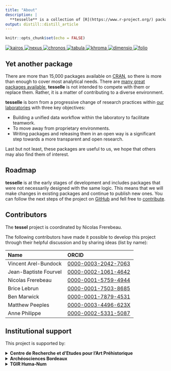 ```yaml
---
title: "About"
description: |
  **tesselle** is a collection of [R](https://www.r-project.org/) packages for research and teaching in archaeology. These packages focus on quantitative analysis methods developed for archaeology. The **tesselle** [packages](packages.html) are designed to work seamlessly together and to complement general-purpose and other specialized statistical packages.
output: distill::distill_article
---
```


```r
knitr::opts_chunk$set(echo = FALSE)
```

<div class="hex-stickers">
  <a href="https://packages.tesselle.org/kairos/">
    <img class="row1 col1" src="images/kairos.png" alt="kairos">
  </a>
  <a href="https://packages.tesselle.org/nexus/">
    <img class="row1 col3" src="images/nexus.png" alt="nexus">
  </a>
  <a href="https://packages.tesselle.org/chronos/">
    <img class="row1 col5" src="images/chronos.png" alt="chronos">
  </a>
  <a href="https://packages.tesselle.org/tabula/">
    <img class="row2 col2" src="images/tabula.png" alt="tabula">
  </a>
  <a href="https://packages.tesselle.org/khroma/">
    <img class="row2 col4" src="images/khroma.png" alt="khroma">
  </a>
  <a href="https://packages.tesselle.org/dimensio/">
    <img class="row3 col3" src="images/dimensio.png" alt="dimensio">
  </a>
  <a href="https://packages.tesselle.org/folio/">
    <img class="row3 col5" src="images/folio.png" alt="folio">
  </a>
</div>

## Yet another package

There are more than 15,000 packages available on [CRAN](https://cran.r-project.org/), so there is more than enough to cover most analytical needs. There are [many great packages available](https://github.com/benmarwick/ctv-archaeology), **tesselle** is not intended to compete with them or replace them. Rather, it is a matter of contributing to a diverse environment.

**tesselle** is born from a progressive change of research practices within [our laboratories](about.html) with three key objectives:

* Building a unified data workflow within the laboratory to facilitate teamwork.
* To move away from proprietary environments.
* Writing packages and releasing them in an open way is a significant step towards a more transparent and open research.

Last but not least, these packages are useful to us, we hope that others may also find them of interest.

## Roadmap

**tesselle** is at the early stages of development and includes packages that were not necessarily designed with the same logic. This means that we will make changes in existing packages and continue to publish new ones. You can follow the next steps of the project on [GitHub](https://github.com/orgs/tesselle/projects/3) and fell free to [contribute](contributing.html).

## Contributors

The **tessel** project is coordinated by Nicolas Frerebeau.

The following contributors have made it possible to develop this project through their helpful discussion and by sharing ideas (list by name):

| Name | ORCID |
|:-----|:------|
| Vincent Arel-Bundock | [0000-0003-2042-7063](https://orcid.org/0000-0003-2042-7063) |
| Jean-Baptiste Fourvel | [0000-0002-1061-4642](https://orcid.org/0000-0002-1061-4642) |
| Nicolas Frerebeau | [0000-0001-5759-4944](https://orcid.org/0000-0001-5759-4944) |
| Brice Lebrun | [0000-0001-7503-8685](https://orcid.org/0000-0001-7503-8685) |
| Ben Marwick | [0000-0001-7879-4531](https://orcid.org/0000-0001-7879-4531) |
| Matthew Peeples | [0000-0003-4496-623X](https://orcid.org/0000-0003-4496-623X) |
| Anne Philippe | [0000-0002-5331-5087](https://orcid.org/0000-0002-5331-5087) |

## Institutional support

This project is supported by:

<details>
  <summary>
    <strong>Centre de Recherche et d'Etudes pour l'Art Préhistorique</strong>
  </summary>
  MSHS-Toulouse (UAR 3414)<br>
  Maison de la Recherche<br>
  Université de Toulouse Jean Jaurès<br>
  F-31058 Toulouse cedex 9<br>
  [mshs.univ-toulouse.fr](https://mshs.univ-toulouse.fr)
</details>

<details>
  <summary>
    <strong>Archéosciences Bordeaux</strong>
  </summary>
  UMR 6034<br>
  Maison de l'Archéologie<br>
  Université Bordeaux Montaigne<br>
  F-33607 Pessac cedex<br>
  [www.archeosciences-bordeaux.fr](https://www.archeosciences-bordeaux.fr)
</details>

<details>
  <summary>
    <strong>TGIR Huma-Num</strong>
  </summary>
  UMS 3598<br>
  54, boulevard Raspail<br>
  F-75006 Paris<br>
  [www.huma-num.fr](https://www.huma-num.fr)
</details>
